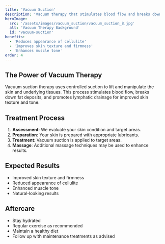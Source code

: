 ```yaml
---
title: 'Vacuum Suction'
description: 'Vacuum therapy that stimulates blood flow and breaks down fat deposits for smoother, toned skin.'
heroImage:
  src: '/assets/images/vacuum_suction/vacuum_suction_8.jpg'
  alt: 'Vacuum Therapy Background'
  id: 'vacuum-suction'
benefits:
  - 'Reduces appearance of cellulite'
  - 'Improves skin texture and firmness'
  - 'Enhances muscle tone'
order: 4
---
```


## The Power of Vacuum Therapy

Vacuum suction therapy uses controlled suction to lift and manipulate the skin and underlying tissues. This process stimulates blood flow, breaks down fat deposits, and promotes lymphatic drainage for improved skin texture and tone.

## Treatment Process

1. **Assessment**: We evaluate your skin condition and target areas.
2. **Preparation**: Your skin is prepared with appropriate lubricants.
3. **Treatment**: Vacuum suction is applied to target areas.
4. **Massage**: Additional massage techniques may be used to enhance results.

## Expected Results

- Improved skin texture and firmness
- Reduced appearance of cellulite
- Enhanced muscle tone
- Natural-looking results

## Aftercare

- Stay hydrated
- Regular exercise as recommended
- Maintain a healthy diet
- Follow up with maintenance treatments as advised
